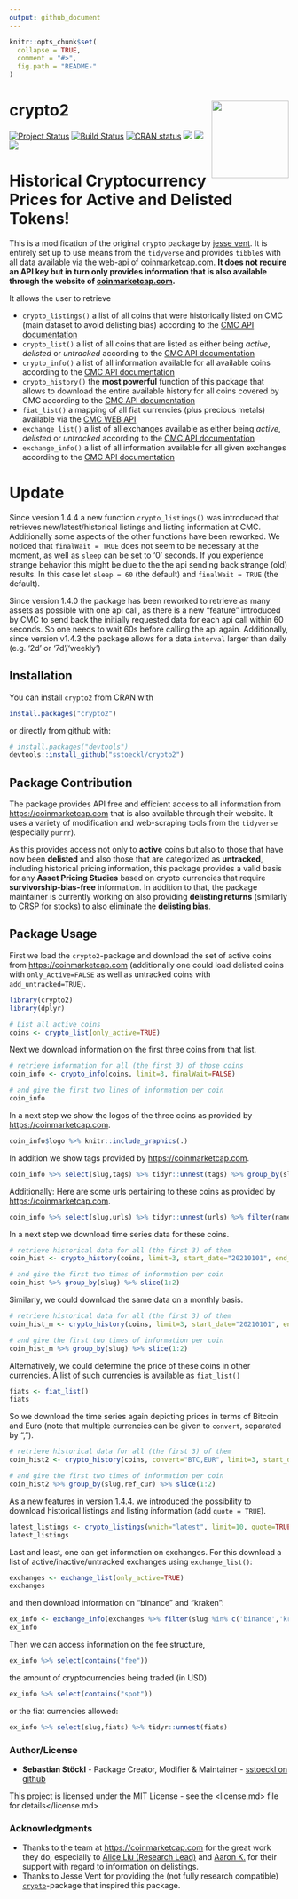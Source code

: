 ```yaml
---
output: github_document
---
```


<!-- README.md is generated from README.Rmd. Please edit that file -->

```r
knitr::opts_chunk$set(
  collapse = TRUE,
  comment = "#>",
  fig.path = "README-"
)
```

# crypto2 <a href='https://github.com/sstoeckl/crypto2'><img src='man/figures/crypto2_hex.png' align="right" height="139" /></a>

 <!-- badges: start -->

  [![Project Status](https://www.repostatus.org/badges/latest/active.svg)](https://www.repostatus.org/#active)
  [![Build Status](https://travis-ci.org/sstoeckl/crypto2.svg?branch=master)](https://travis-ci.org/sstoeckl/crypto2)
  [![CRAN status](https://www.r-pkg.org/badges/version/crypto2)](https://CRAN.R-project.org/package=crypto2)
  [![](http://cranlogs.r-pkg.org/badges/grand-total/crypto2)](https://cran.r-project.org/package=crypto2)
  [![](http://cranlogs.r-pkg.org/badges/crypto2)](https://cran.r-project.org/package=crypto2)
  [![](http://cranlogs.r-pkg.org/badges/last-week/crypto2)](https://cran.r-project.org/package=crypto2)
 <!-- badges: end -->

# Historical Cryptocurrency Prices for Active and Delisted Tokens!

This is a modification of the original `crypto` package by [jesse vent](https://github.com/JesseVent/crypto). It is entirely set up to use means from the `tidyverse` and provides `tibble`s with all data available via the web-api of [coinmarketcap.com](https://coinmarketcap.com/). **It does not require an API key but in turn only provides information that is also available through the website of [coinmarketcap.com](https://coinmarketcap.com/).**

It allows the user to retrieve

- `crypto_listings()` a list of all coins that were historically listed on CMC (main dataset to avoid delisting bias) according to the [CMC API documentation](https://coinmarketcap.com/api/documentation/v1/#operation/getV1CryptocurrencyListingsHistorical)
- `crypto_list()` a list of all coins that are listed as either being *active*, *delisted* or *untracked* according to the [CMC API documentation](https://coinmarketcap.com/api/documentation/v1/#operation/getV1CryptocurrencyMap)
- `crypto_info()` a list of all information available for all available coins according to the [CMC API documentation](https://coinmarketcap.com/api/documentation/v1/#operation/getV1CryptocurrencyInfo)
- `crypto_history()` the **most powerful** function of this package that allows to download the entire available history for all coins covered by CMC according to the [CMC API documentation](https://coinmarketcap.com/api/documentation/v1/#operation/getV1CryptocurrencyOhlcvHistorical)
- `fiat_list()` a mapping of all fiat currencies (plus precious metals) available via the [CMC WEB API](https://coinmarketcap.com/api/documentation/v1/#operation/getV1FiatMap)
- `exchange_list()` a list of all exchanges available as either being *active*, *delisted* or *untracked* according to the [CMC API documentation](https://coinmarketcap.com/api/documentation/v1/#operation/getV1ExchangeMap)
- `exchange_info()` a list of all information available for all given exchanges according to the [CMC API documentation](https://coinmarketcap.com/api/documentation/v1/#operation/getV1ExchangeInfo)

# Update

Since version 1.4.4 a new function `crypto_listings()` was introduced that retrieves new/latest/historical listings and listing information at CMC. Additionally some aspects of the other functions have been reworked. We noticed that `finalWait = TRUE` does not seem to be necessary at the moment, as well as `sleep` can be set to '0' seconds. If you experience strange behavior this might be due to the the api sending back strange (old) results. In this case let `sleep = 60` (the default) and `finalWait = TRUE` (the default).

Since version 1.4.0 the package has been reworked to retrieve as many assets as possible with one api call, as there is a new "feature" introduced by CMC to send back the initially requested data for each api call within 60 seconds. So one needs to wait 60s before calling the api again. Additionally, since version v1.4.3 the package allows for a data `interval` larger than daily (e.g. '2d' or '7d'/'weekly')

## Installation

You can install `crypto2` from CRAN with 
```r
install.packages("crypto2")
```
or directly from github with:
```r
# install.packages("devtools")
devtools::install_github("sstoeckl/crypto2")
```

## Package Contribution

The package provides API free and efficient access to all information from <https://coinmarketcap.com> that is also available through their website. It uses a variety of modification and web-scraping tools from the `tidyverse` (especially `purrr`).

As this provides access not only to **active** coins but also to those that have now been **delisted** and also those that are categorized as **untracked**, including historical pricing information, this package provides a valid basis for any **Asset Pricing Studies** based on crypto currencies that require **survivorship-bias-free** information. In addition to that, the package maintainer is currently working on also providing **delisting returns** (similarly to CRSP for stocks) to also eliminate the **delisting bias**.

## Package Usage

First we load the `crypto2`-package and download the set of active coins from <https://coinmarketcap.com> (additionally one could load delisted coins with `only_Active=FALSE` as well as untracked coins with `add_untracked=TRUE`).

```r
library(crypto2)
library(dplyr)

# List all active coins
coins <- crypto_list(only_active=TRUE)
```

Next we download information on the first three coins from that list.

```r
# retrieve information for all (the first 3) of those coins
coin_info <- crypto_info(coins, limit=3, finalWait=FALSE)

# and give the first two lines of information per coin
coin_info
```

In a next step we show the logos of the three coins as provided by <https://coinmarketcap.com>.

```r
coin_info$logo %>% knitr::include_graphics(.)
```

In addition we show tags provided by <https://coinmarketcap.com>.

```r
coin_info %>% select(slug,tags) %>% tidyr::unnest(tags) %>% group_by(slug) %>% slice(1,n())
```

Additionally: Here are some urls pertaining to these coins as provided by <https://coinmarketcap.com>.

```r
coin_info %>% select(slug,urls) %>% tidyr::unnest(urls) %>% filter(name %in% c("reddit","twitter"))
```

In a next step we download time series data for these coins.

```r
# retrieve historical data for all (the first 3) of them
coin_hist <- crypto_history(coins, limit=3, start_date="20210101", end_date="20210105", finalWait=FALSE)

# and give the first two times of information per coin
coin_hist %>% group_by(slug) %>% slice(1:2)
```

Similarly, we could download the same data on a monthly basis.

```r
# retrieve historical data for all (the first 3) of them
coin_hist_m <- crypto_history(coins, limit=3, start_date="20210101", end_date="20210501", interval ="monthly", finalWait=FALSE)

# and give the first two times of information per coin
coin_hist_m %>% group_by(slug) %>% slice(1:2)
```

Alternatively, we could determine the price of these coins in other currencies. A list of such currencies is available as `fiat_list()`

```r
fiats <- fiat_list()
fiats
```

So we download the time series again depicting prices in terms of Bitcoin and Euro (note that multiple currencies can be given to `convert`, separated by ",").

```r
# retrieve historical data for all (the first 3) of them
coin_hist2 <- crypto_history(coins, convert="BTC,EUR", limit=3, start_date="20210101", end_date="20210105", finalWait=FALSE)

# and give the first two times of information per coin
coin_hist2 %>% group_by(slug,ref_cur) %>% slice(1:2)
```

As a new features in version 1.4.4. we introduced the possibility to download historical listings and listing information (add `quote = TRUE`).

```r
latest_listings <- crypto_listings(which="latest", limit=10, quote=TRUE, finalWait=FALSE)
latest_listings
```

Last and least, one can get information on exchanges. For this download a list of active/inactive/untracked exchanges using `exchange_list()`:

```r
exchanges <- exchange_list(only_active=TRUE)
exchanges
```

and then download information on "binance" and "kraken":

```r
ex_info <- exchange_info(exchanges %>% filter(slug %in% c('binance','kraken')), finalWait=FALSE)
ex_info
```

Then we can access information on the fee structure,

```r
ex_info %>% select(contains("fee"))
```

the amount of cryptocurrencies being traded (in USD)

```r
ex_info %>% select(contains("spot"))
```
or the fiat currencies allowed:

```r
ex_info %>% select(slug,fiats) %>% tidyr::unnest(fiats)
```

### Author/License

- **Sebastian Stöckl** - Package Creator, Modifier & Maintainer - [sstoeckl on github](https://github.com/sstoeckl)

This project is licensed under the MIT License - see the
<license.md> file for details</license.md>

### Acknowledgments

- Thanks to the team at <https://coinmarketcap.com> for the great work they do, especially to [Alice Liu (Research Lead)](https://www.linkedin.com/in/alicejingliu/) and [Aaron K.](https://www.linkedin.com/in/aaroncwk/) for their support with regard to information on delistings.
- Thanks to Jesse Vent for providing the (not fully research compatible) [`crypto`](https://github.com/JesseVent/crypto)-package that inspired this package.

